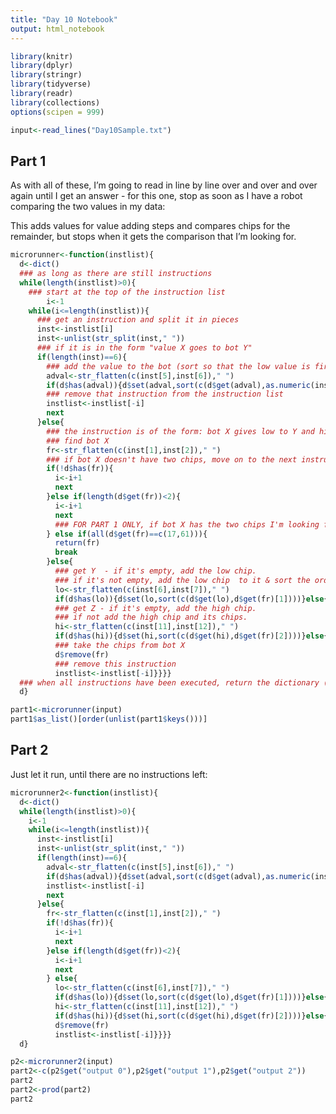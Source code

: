 ```yaml
---
title: "Day 10 Notebook"
output: html_notebook
---
```


```r
library(knitr)
library(dplyr)
library(stringr)
library(tidyverse)
library(readr)
library(collections)
options(scipen = 999)
```

```r
input<-read_lines("Day10Sample.txt")
```

## Part 1
As with all of these, I'm going to read in line by line over and over and over again until I get an answer - for this one, stop as soon as I have a robot comparing the two values in my data:


This adds values for value adding steps and compares chips for the remainder, but stops when it gets the comparison that I'm looking for.
```r

microrunner<-function(instlist){
  d<-dict()
  ### as long as there are still instructions
  while(length(instlist)>0){
    ### start at the top of the instruction list
        i<-1
    while(i<=length(instlist)){
      ### get an instruction and split it in pieces
      inst<-instlist[i]
      inst<-unlist(str_split(inst," "))
      ### if it is in the form "value X goes to bot Y"
      if(length(inst)==6){
        ### add the value to the bot (sort so that the low value is first)
        adval<-str_flatten(c(inst[5],inst[6])," ")
        if(d$has(adval)){d$set(adval,sort(c(d$get(adval),as.numeric(inst[2]))))}else{d$set(adval,c(as.numeric(inst[2])))}
        ### remove that instruction from the instruction list
        instlist<-instlist[-i]
        next
      }else{
        ### the instruction is of the form: bot X gives low to Y and high to Z
        ### find bot X
        fr<-str_flatten(c(inst[1],inst[2])," ")
        ### if bot X doesn't have two chips, move on to the next instruction
        if(!d$has(fr)){
          i<-i+1
          next
        }else if(length(d$get(fr))<2){
          i<-i+1
          next
          ### FOR PART 1 ONLY, if bot X has the two chips I'm looking for, return that bot name
        } else if(all(d$get(fr)==c(17,61))){
          return(fr)
          break
        }else{
          ### get Y  - if it's empty, add the low chip.
          ### if it's not empty, add the low chip  to it & sort the order so low chip is first.
          lo<-str_flatten(c(inst[6],inst[7])," ")
          if(d$has(lo)){d$set(lo,sort(c(d$get(lo),d$get(fr)[1])))}else{d$set(lo,d$get(fr)[1])}
          ### get Z - if it's empty, add the high chip.
          ### if not add the high chip and its chips. 
          hi<-str_flatten(c(inst[11],inst[12])," ")
          if(d$has(hi)){d$set(hi,sort(c(d$get(hi),d$get(fr)[2])))}else{d$set(hi,d$get(fr)[2])}
          ### take the chips from bot X
          d$remove(fr)
          ### remove this instruction
          instlist<-instlist[-i]}}}}
  ### when all instructions have been executed, return the dictionary (if the bot hadn't been returned earlier)
  d}
```


```r
part1<-microrunner(input)
part1$as_list()[order(unlist(part1$keys()))]
```
## Part 2
Just let it run, until there are no instructions left:

```r

microrunner2<-function(instlist){
  d<-dict()
  while(length(instlist)>0){
    i<-1
    while(i<=length(instlist)){
      inst<-instlist[i]
      inst<-unlist(str_split(inst," "))
      if(length(inst)==6){
        adval<-str_flatten(c(inst[5],inst[6])," ")
        if(d$has(adval)){d$set(adval,sort(c(d$get(adval),as.numeric(inst[2]))))}else{d$set(adval,c(as.numeric(inst[2])))}
        instlist<-instlist[-i]
        next
      }else{
        fr<-str_flatten(c(inst[1],inst[2])," ")
        if(!d$has(fr)){
          i<-i+1
          next
        }else if(length(d$get(fr))<2){
          i<-i+1
          next
        } else{
          lo<-str_flatten(c(inst[6],inst[7])," ")
          if(d$has(lo)){d$set(lo,sort(c(d$get(lo),d$get(fr)[1])))}else{d$set(lo,d$get(fr)[1])}
          hi<-str_flatten(c(inst[11],inst[12])," ")
          if(d$has(hi)){d$set(hi,sort(c(d$get(hi),d$get(fr)[2])))}else{d$set(hi,d$get(fr)[2])}
          d$remove(fr)
          instlist<-instlist[-i]}}}}
  d}
```


```r
p2<-microrunner2(input)
part2<-c(p2$get("output 0"),p2$get("output 1"),p2$get("output 2"))
part2
part2<-prod(part2)
part2
```

